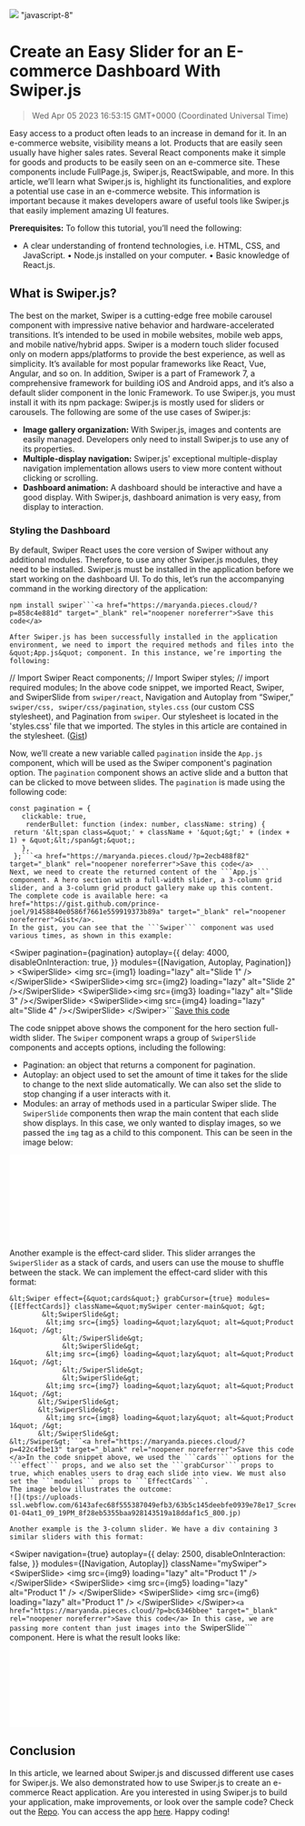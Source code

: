 ![](https://uploads-ssl.webflow.com/6143afec68f555387049efb3/63dd5da7118f263e6741c88a_skeletonscreen_ae7be1a4b127875e833a01389063b8db_2000.jpeg)
"javascript-8"
# Create an Easy Slider for an E-commerce Dashboard With Swiper.js
> Wed Apr 05 2023 16:53:15 GMT+0000 (Coordinated Universal Time)

Easy access to a product often leads to an increase in demand for it. In an e-commerce website, visibility means a lot. Products that are easily seen usually have higher sales rates. Several React components make it simple for goods and products to be easily seen on an e-commerce site. These components include FullPage.js, Swiper.js, ReactSwipable, and more.
In this article, we’ll learn what Swiper.js is, highlight its functionalities, and explore a potential use case in an e-commerce website. This information is important because it makes developers aware of useful tools like Swiper.js that easily implement amazing UI features.

**Prerequisites:**
To follow this tutorial, you’ll need the following:
- A clear understanding of frontend technologies, i.e. HTML, CSS, and JavaScript.
    • Node.js installed on your computer.
    • Basic knowledge of React.js.

## What is Swiper.js?
The best on the market, Swiper is a cutting-edge free mobile carousel component with impressive native behavior and hardware-accelerated transitions. It’s intended to be used in mobile websites, mobile web apps, and mobile native/hybrid apps. Swiper is a modern touch slider focused only on modern apps/platforms to provide the best experience, as well as simplicity. It’s available for most popular frameworks like React, Vue, Angular, and so on. In addition, Swiper is a part of Framework 7, a comprehensive framework for building iOS and Android apps, and it’s also a default slider component in the Ionic Framework. To use Swiper.js, you must install it with its npm package:
Swiper.js is mostly used for sliders or carousels. The following are some of the use cases of Swiper.js:
- **Image gallery organization:** With Swiper.js, images and contents are easily managed. Developers only need to install Swiper.js to use any of its properties.
- **Multiple-display navigation:** Swiper.js' exceptional multiple-display navigation implementation allows users to view more content without clicking or scrolling.
- **Dashboard animation:** A dashboard should be interactive and have a good display. With Swiper.js, dashboard animation is very easy, from display to interaction.

### Styling the Dashboard
By default, Swiper React uses the core version of Swiper without any additional modules. Therefore, to use any other Swiper.js modules, they need to be installed.
Swiper.js must be installed in the application before we start working on the dashboard UI.  To do this, let’s run the accompanying command in the working directory of the application:
```
npm install swiper```<a href="https://maryanda.pieces.cloud/?p=858c4e881d" target="_blank" rel="noopener noreferrer">Save this code</a>

After Swiper.js has been successfully installed in the application environment, we need to import the required methods and files into the &quot;App.js&quot; component. In this instance, we’re importing the following:
```
// Import Swiper React components;
// Import Swiper styles;
// import required modules;
In the above code snippet, we imported React, Swiper, and SwiperSlide from ```swiper/react```, Navigation and Autoplay from “Swiper,” ```swiper/css, swiper/css/pagination```, ```styles.css``` (our custom CSS stylesheet), and Pagination from ```swiper```.
Our stylesheet is located in the 'styles.css' file that we imported. The styles in this article are contained in the stylesheet. (<a href="https://gist.github.com/prince-joel/ede986dba221767999f27352b886bb51" target="_blank" rel="noopener noreferrer">Gist</a>)

Now, we’ll create a new variable called ```pagination``` inside the ```App.js``` component, which will be used as the Swiper component's pagination option.
The ```pagination``` component shows an active slide and a button that can be clicked to move between slides. The ```pagination``` is made using the following code:
```
const pagination = {
   clickable: true,
    renderBullet: function (index: number, className: string) {
 return '&lt;span class=&quot;' + className + '&quot;&gt;' + (index + 1) + &quot;&lt;/span&gt;&quot;;
   },
 };```<a href="https://maryanda.pieces.cloud/?p=2ecb488f82" target="_blank" rel="noopener noreferrer">Save this code</a>
Next, we need to create the returned content of the ```App.js``` component. A hero section with a full-width slider, a 3-column grid slider, and a 3-column grid product gallery make up this content.
The complete code is available here: <a href="https://gist.github.com/prince-joel/91458840e0586f7661e559919373b89a" target="_blank" rel="noopener noreferrer">Gist</a>.
In the gist, you can see that the ```Swiper``` component was used various times, as shown in this example:
```
&lt;Swiper
         pagination={pagination}
         autoplay={{
           delay: 4000,
           disableOnInteraction: true,
         }} modules={[Navigation, Autoplay, Pagination]}
&gt;
&lt;SwiperSlide&gt;
&lt;img src={img1} loading=&quot;lazy&quot; alt=&quot;Slide 1&quot; /&gt;&lt;/SwiperSlide&gt; &lt;SwiperSlide&gt;&lt;img src={img2} loading=&quot;lazy&quot; alt=&quot;Slide 2&quot; /&gt;&lt;/SwiperSlide&gt; &lt;SwiperSlide&gt;&lt;img src={img3} loading=&quot;lazy&quot; alt=&quot;Slide 3&quot; /&gt;&lt;/SwiperSlide&gt; &lt;SwiperSlide&gt;&lt;img src={img4} loading=&quot;lazy&quot; alt=&quot;Slide 4&quot; /&gt;&lt;/SwiperSlide&gt;
&lt;/Swiper&gt;```<a href="https://maryanda.pieces.cloud/?p=def04f9998" target="_blank" rel="noopener noreferrer">Save this code</a>

The code snippet above shows the component for the hero section full-width slider. The ```Swiper``` component wraps a group of ```SwiperSlide``` components and accepts options, including the following:
- Pagination: an object that returns a component for pagination.
- Autoplay: an object used to set the amount of time it takes for the slide to change to the next slide automatically. We can also set the slide to stop changing if a user interacts with it.
- Modules: an array of methods used in a particular Swiper slide.
The ```SwiperSlide``` components then wrap the main content that each slide show displays. In this case, we only wanted to display images, so we passed the ```img``` tag as a child to this component. This can be seen in the image below:

![](ds-ssl.webflow.com/6143afec68f555387049efb3/63b5c145deebfe794ae78e27_Screenshot2023-01-04at1_10_37PM_5279fb7209b6dc67d06916e4ef9b4664_800.p)

Another example is the effect-card slider. This slider arranges the ```SwiperSlider``` as a stack of cards, and users can use the mouse to shuffle between the stack. We can implement the effect-card slider with this format:
```
&lt;Swiper effect={&quot;cards&quot;} grabCursor={true} modules={[EffectCards]} className=&quot;mySwiper center-main&quot; &gt;
        &lt;SwiperSlide&gt;
         &lt;img src={img5} loading=&quot;lazy&quot; alt=&quot;Product 1&quot; /&gt;
             &lt;/SwiperSlide&gt;
             &lt;SwiperSlide&gt;
         &lt;img src={img6} loading=&quot;lazy&quot; alt=&quot;Product 1&quot; /&gt;
             &lt;/SwiperSlide&gt;
             &lt;SwiperSlide&gt;
         &lt;img src={img7} loading=&quot;lazy&quot; alt=&quot;Product 1&quot; /&gt;
       &lt;/SwiperSlide&gt;
       &lt;SwiperSlide&gt;
         &lt;img src={img8} loading=&quot;lazy&quot; alt=&quot;Product 1&quot; /&gt;
       &lt;/SwiperSlide&gt;
&lt;/Swiper&gt;```<a href="https://maryanda.pieces.cloud/?p=422c4fbe13" target="_blank" rel="noopener noreferrer">Save this code
</a>In the code snippet above, we used the ```cards``` options for the ```effect``` props, and we also set the ```grabCursor``` props to true, which enables users to drag each slide into view. We must also set the ```modules``` props to ```EffectCards```.
The image below illustrates the outcome:
![](tps://uploads-ssl.webflow.com/6143afec68f555387049efb3/63b5c145deebfe0939e78e17_Screenshot2023-01-04at1_09_19PM_8f28eb5355baa928143519a18ddaf1c5_800.jp)

Another example is the 3-column slider. We have a div containing 3 similar sliders with this format:
```
&lt;Swiper navigation={true}
           autoplay={{
             delay: 2500,
             disableOnInteraction: false,
           }} modules={[Navigation, Autoplay]} className=&quot;mySwiper&quot;&gt;
           &lt;SwiperSlide&gt;
            &lt;img src={img9} loading=&quot;lazy&quot; alt=&quot;Product 1&quot; /&gt;
           &lt;/SwiperSlide&gt;
           &lt;SwiperSlide&gt;
            &lt;img src={img5} loading=&quot;lazy&quot; alt=&quot;Product 1&quot; /&gt;
           &lt;/SwiperSlide&gt;
           &lt;SwiperSlide&gt;
            &lt;img src={img6} loading=&quot;lazy&quot; alt=&quot;Product 1&quot; /&gt;
           &lt;/SwiperSlide&gt;
&lt;/Swiper&gt;```<a href="https://maryanda.pieces.cloud/?p=bc6346bbee" target="_blank" rel="noopener noreferrer">Save this code</a>
In this case, we are passing more content than just images into the ```SwiperSlide``` component. Here is what the result looks like:
![](ebflow.com/6143afec68f555387049efb3/63b5c147deebfed908e78f37_Screenshot2023-01-04at1_10_18PM_e5f07341cb6a5229477e3dba12944b71_800.p)

## Conclusion
In this article, we learned about Swiper.js and discussed different use cases for Swiper.js.
We also demonstrated how to use Swiper.js to create an e-commerce React application. Are you interested in using Swiper.js to build your application, make improvements, or look over the sample code? Check out the <a href="https://github.com/prince-joel/ChrisSwiper" target="_blank" rel="noopener noreferrer">Repo</a>. You can access the app <a href="https://chris-swiper.vercel.app/" target="_blank" rel="noopener noreferrer">here</a>. Happy coding!
